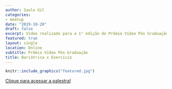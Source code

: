 ```yaml
---
author: Saulo Gil
categories:
- meetup
date: "2019-10-20"
draft: false
excerpt: Vídeo realizado para a 1° edição do Prêmio Vídeo Pós Graduação.
featured: true
layout: single
location: Online
subtitle: Prêmio Vídeo Pós-Graduação
title: Bariátrica x Exercício
---
```


```r
knitr::include_graphics("featured.jpg")
```

[Clique para acessar a palestra!](https://www.youtube.com/watch?v=VczVfbruO4w)
